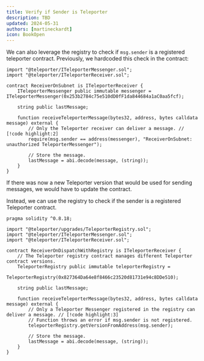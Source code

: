 ```yaml
---
title: Verify if Sender is Teleporter
description: TBD
updated: 2024-05-31
authors: [martineckardt]
icon: BookOpen
---
```


We can also leverage the registry to check if `msg.sender` is a registered teleporter contract. Previously, we hardcoded this check in the contract:

```solidity
import "@teleporter/ITeleporterMessenger.sol";
import "@teleporter/ITeleporterReceiver.sol";

contract ReceiverOnSubnet is ITeleporterReceiver {
    ITeleporterMessenger public immutable messenger = ITeleporterMessenger(0x253b2784c75e510dD0fF1da844684a1aC0aa5fcf);

    string public lastMessage;

    function receiveTeleporterMessage(bytes32, address, bytes calldata message) external {
        // Only the Teleporter receiver can deliver a message. // [!code highlight:2]
        require(msg.sender == address(messenger), "ReceiverOnSubnet: unauthorized TeleporterMessenger");

        // Store the message.
        lastMessage = abi.decode(message, (string));
    }
}
```

If there was now a new Teleporter version that would be used for sending messages, we would have to update the contract.

Instead, we can use the registry to check if the sender is a registered Teleporter contract. 

```solidity
pragma solidity ^0.8.18;

import "@teleporter/upgrades/TeleporterRegistry.sol";
import "@teleporter/ITeleporterMessenger.sol";
import "@teleporter/ITeleporterReceiver.sol";

contract ReceiverOnDispatchWithRegistry is ITeleporterReceiver {
    // The Teleporter registry contract manages different Teleporter contract versions.
    TeleporterRegistry public immutable teleporterRegistry =
        TeleporterRegistry(0x827364Da64e8f8466c23520d81731e94c8DDe510);

    string public lastMessage;

    function receiveTeleporterMessage(bytes32, address, bytes calldata message) external {
        // Only a Teleporter Messenger registered in the registry can deliver a message. // [!code highlight:3]
        // Function throws an error if msg.sender is not registered.
        teleporterRegistry.getVersionFromAddress(msg.sender);

        // Store the message.
        lastMessage = abi.decode(message, (string));
    }
}
```